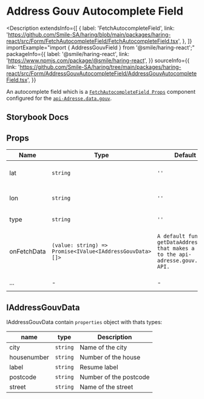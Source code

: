 # Address Gouv Autocomplete Field

<Description
  extendsInfo={[
    {
      label: 'FetchAutocompleteField',
      link: 'https://github.com/Smile-SA/haring/blob/main/packages/haring-react/src/Form/FetchAutocompleteField/FetchAutocompleteField.tsx',
    },
  ]}
  importExample="import { AddressGouvField } from '@smile/haring-react';"
  packageInfo={{
    label: '@smile/haring-react',
    link: 'https://www.npmjs.com/package/@smile/haring-react',
  }}
  sourceInfo={{
    link: 'https://github.com/Smile-SA/haring/tree/main/packages/haring-react/src/Form/AddressGouvAutocompleteField/AddressGouvAutocompleteField.tsx',
  }}
>
  An autocomplete field which is a [`FetchAutocompleteField
  Props`](./FetchAutocompleteField) component configured for the
  [`api-Adresse.data.gouv`](https://adresse.data.gouv.fr/).
</Description>

## Storybook Docs

<StorybookEmbed
  storyId="3-custom-form-addressgouvautocompletefield--docs"
  height="900"
/>

## Props

| Name        | Type                                                     | Default                                                                                   | Description                                                                                                                                                 |
| ----------- | -------------------------------------------------------- | ----------------------------------------------------------------------------------------- | ----------------------------------------------------------------------------------------------------------------------------------------------------------- |
| lat         | `string`                                                 | `''`                                                                                      | To be filled in to prioritize these latitude coordinates in the search results.                                                                             |
| lon         | `string`                                                 | `''`                                                                                      | To be filled in to prioritize these longitude coordinates in the search results.                                                                            |
| type        | `string`                                                 | `''`                                                                                      | To be filled in to reduce to specific type of results of the search.                                                                                        |
| onFetchData | `(value: string) => Promise<IValue<IAddressGouvData>[]>` | `A default function getDataAddressGouv that makes a call to the api-adresse.gouv.fr API.` | This callback function return field value to the parameters and to be return `Promise<IValue<IAddressGouvData>[]>` value. By default this props is defined. |
| ...         | -                                                        | -                                                                                         | extends [`FetchAutocompleteField Props`](./FetchAutocompleteField/#props)                                                                                   |

## IAddressGouvData

IAddressGouvData contain `properties` object with thats types:

| name        | type     | Description            |
| ----------- | -------- | ---------------------- |
| city        | `string` | Name of the city       |
| housenumber | `string` | Number of the house    |
| label       | `string` | Resume label           |
| postcode    | `string` | Number of the postcode |
| street      | `string` | Name of the street     |
